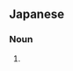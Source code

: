 ==Japanese==
{{ja-kanjitab|たから|くじ|yomi=k}}

===Noun===
{{ja-noun|たからくじ}}

# {{alternative spelling of|lang=ja|宝くじ}}